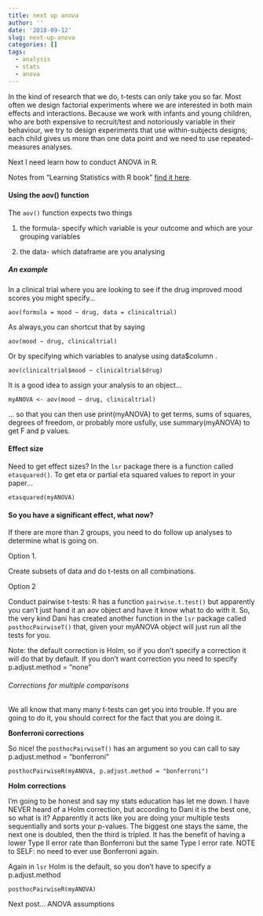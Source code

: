 ```yaml
---
title: next up anova
author: ''
date: '2018-09-12'
slug: next-up-anova
categories: []
tags:
  - analysis
  - stats
  - anova
---
```


In the kind of research that we do, t-tests can only take you so far. Most often we design factorial experiments where we are interested in both main effects and interactions.  Because we work with infants and young children, who are both expensive to recruit/test and notoriously variable in their behaviour, we try to design experiments that use within-subjects designs; each child gives us more than one data point and we need to use repeated-measures analyses. 

Next I need learn how to conduct ANOVA in R. 

Notes from "Learning Statistics with R book" [find it here](https://compcogscisydney.org/learning-statistics-with-r/).

#### Using the aov() function 

The `aov()` function expects two things

1. the formula- specify which variable is your outcome and which are your grouping variables

2. the data- which dataframe are you analysing

##### An example

In a clinical trial where you are looking to see if the drug improved mood scores you might specify...

```
aov(formula = mood ~ drug, data = clinicaltrial)

```

As always,you can shortcut that by saying

```
aov(mood ~ drug, clinicaltrial)

```

Or by specifying which variables to analyse using data$column .

```
aov(clinicaltrial$mood ~ clinicaltrial$drug)

```

It is a good idea to assign your analysis to an object...

```
myANOVA <- aov(mood ~ drug, clinicaltrial)

```

... so that you can then use print(myANOVA) to get terms, sums of squares, degrees of freedom, or probably more usfully, use summary(myANOVA) to get F and p values.  


#### Effect size

Need to get effect sizes? In the `lsr` package there is a function called `etasquared()`. To get eta or partial eta squared values to report in your paper...

```
etasquared(myANOVA)
``` 

#### So you have a significant effect, what now?

If there are more than 2 groups, you need to do follow up analyses to determine what is going on. 

Option 1.  

Create subsets of data and do t-tests on all combinations. 

Option 2

Conduct pairwise t-tests: R has a function `pairwise.t.test()` but apparently you can't just hand it an aov object and have it know what to do with it. So, the very kind Dani has created another function in the `lsr` package called `posthocPairwiseT()` that, given your myANOVA object will just run all the tests for you. 

Note: the default correction is Holm, so if you don't specify a correction it will do that by default. If you don't want correction you need to specify p.adjust.method = "none"

###### Corrections for multiple comparisons
We all know that many many t-tests can get you into trouble. If you are going to do it, you should correct for the fact that you are doing it. 

**Bonferroni corrections**

So nice! the `posthocPairwiseT()` has an argument so you can call to say p.adjust.method = "bonferroni"

```
posthocPairwiseR(myANOVA, p.adjust.method = "bonferroni")
```
**Holm corrections**

I'm going to be honest and say my stats education has let me down. I have NEVER heard of a Holm correction, but according to Dani it is the best one, so what is it? Apparently it acts like you are doing your multiple tests sequentially and sorts your p-values.  The biggest one stays the same, the next one is doubled, then the third is tripled. It has the benefit of having a lower Type II error rate than Bonferroni but the same Type I error rate. NOTE to SELF: no need to ever use Bonferroni again. 

Again in `lsr` Holm is the default, so you don't have to specify a p.adjust.method

```
posthocPairwiseR(myANOVA)
```

Next post... ANOVA assumptions

